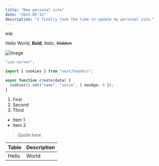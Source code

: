 ```yaml
---
title: "New personal site"
date: "2025-05-13"
description: "I finally took the time to update my personal site."
---
```


wip

Hello World, **Bold**, _Italic_, ~~Hidden~~

![Image](/images/ss.png)

```ts title="config.ts"
"use server";

import { cookies } from "next/headers";

async function create(data) {
  cookies().set("name", "value", { maxAge: 0 });
}
```

1. First
2. Second
3. Third

- Item 1
- Item 2

> Quote here

| Table | Description |
| ----- | ----------- |
| Hello | World       |
